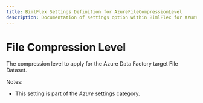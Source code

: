 ```yaml
---
title: BimlFlex Settings Definition for AzureFileCompressionLevel
description: Documentation of settings option within BimlFlex for AzureFileCompressionLevel
---
```

<head>
  <meta name="varigenceProduct" content="BimlFlex"></meta>
  <meta name="varigenceArticleType" content="Reference"></meta>
</head>

# File Compression Level

The compression level to apply for the Azure Data Factory target File Dataset.

Notes:

* This setting is part of the *Azure* settings category.

